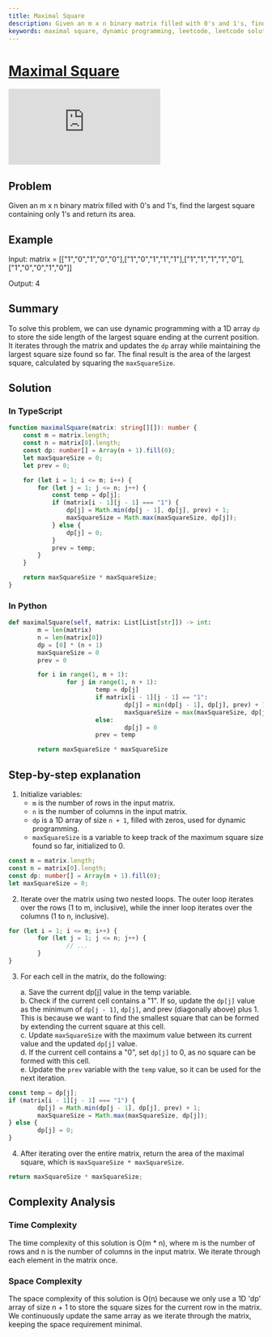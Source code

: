 ```yaml
---
title: Maximal Square
description: Given an m x n binary matrix filled with 0's and 1's, find the largest square containing only 1's and return its area.
keywords: maximal square, dynamic programming, leetcode, leetcode solution, leetcode problem, leetcode solution in typescript, leetcode solution in python, leetcode solution in javascript
---
```



# [Maximal Square](https://leetcode.com/problems/maximal-square/) <DifficultyChip difficulty="medium" />

<div className="iframe-container">
	<iframe className="responsive-iframe" src="https://www.youtube.com/embed/6X7Ha2PrDmM"
					title="YouTube video player" frameBorder="0"
					allow="accelerometer; autoplay; clipboard-write; encrypted-media; gyroscope; picture-in-picture"
					allowFullScreen></iframe>
</div>

## Problem

Given an m x n binary matrix filled with 0's and 1's, find the largest square containing only 1's and return its area.

## Example

Input: matrix = [["1","0","1","0","0"],["1","0","1","1","1"],["1","1","1","1","0"],["1","0","0","1","0"]]

Output: 4

## Summary

To solve this problem, we can use dynamic programming with a 1D array `dp` to store the side length of the largest square ending at the current position. It iterates through the matrix and updates the `dp` array while maintaining the largest square size found so far. The final result is the area of the largest square, calculated by squaring the `maxSquareSize`.

## Solution

### In TypeScript

```typescript
function maximalSquare(matrix: string[][]): number {
    const m = matrix.length;
    const n = matrix[0].length;
    const dp: number[] = Array(n + 1).fill(0);
    let maxSquareSize = 0;
    let prev = 0;

    for (let i = 1; i <= m; i++) {
        for (let j = 1; j <= n; j++) {
            const temp = dp[j];
            if (matrix[i - 1][j - 1] === "1") {
                dp[j] = Math.min(dp[j - 1], dp[j], prev) + 1;
                maxSquareSize = Math.max(maxSquareSize, dp[j]);
            } else {
                dp[j] = 0;
            }
            prev = temp;
        }
    }

    return maxSquareSize * maxSquareSize;
}
```

### In Python

```python
def maximalSquare(self, matrix: List[List[str]]) -> int:
		m = len(matrix)
		n = len(matrix[0])
		dp = [0] * (n + 1)
		maxSquareSize = 0
		prev = 0

		for i in range(1, m + 1):
				for j in range(1, n + 1):
						temp = dp[j]
						if matrix[i - 1][j - 1] == "1":
								dp[j] = min(dp[j - 1], dp[j], prev) + 1
								maxSquareSize = max(maxSquareSize, dp[j])
						else:
								dp[j] = 0
						prev = temp

		return maxSquareSize * maxSquareSize
```

## Step-by-step explanation

1. Initialize variables:
	- `m` is the number of rows in the input matrix.
	- `n` is the number of columns in the input matrix.
	- `dp` is a 1D array of size `n + 1`, filled with zeros, used for dynamic programming.
	- `maxSquareSize` is a variable to keep track of the maximum square size found so far, initialized to 0.

```typescript
const m = matrix.length;
const n = matrix[0].length;
const dp: number[] = Array(n + 1).fill(0);
let maxSquareSize = 0;
```

2. Iterate over the matrix using two nested loops. The outer loop iterates over the rows (1 to m, inclusive), while the inner loop iterates over the columns (1 to n, inclusive).

```typescript
for (let i = 1; i <= m; i++) {
		for (let j = 1; j <= n; j++) {
				// ...
		}
}
```

3. For each cell in the matrix, do the following:

	a. Save the current dp[j] value in the temp variable. <br />
	b. Check if the current cell contains a "1". If so, update the `dp[j]` value as the minimum of `dp[j - 1]`, `dp[j]`, and prev (diagonally above) plus 1. This is because we want to find the smallest square that can be formed by extending the current square at this cell. <br />
	c. Update `maxSquareSize` with the maximum value between its current value and the updated `dp[j]` value. <br />
	d. If the current cell contains a "0", set `dp[j]` to 0, as no square can be formed with this cell. <br />
	e. Update the `prev` variable with the `temp` value, so it can be used for the next iteration.

```typescript
const temp = dp[j];
if (matrix[i - 1][j - 1] === "1") {
		dp[j] = Math.min(dp[j - 1], dp[j], prev) + 1;
		maxSquareSize = Math.max(maxSquareSize, dp[j]);
} else {
		dp[j] = 0;
}
```

4. After iterating over the entire matrix, return the area of the maximal square, which is `maxSquareSize * maxSquareSize`.

```typescript
return maxSquareSize * maxSquareSize;
```

## Complexity Analysis

### Time Complexity

The time complexity of this solution is O(m * n), where m is the number of rows and n is the number of columns in the input matrix. We iterate through each element in the matrix once.

### Space Complexity

The space complexity of this solution is O(n) because we only use a 1D 'dp' array of size n + 1 to store the square sizes for the current row in the matrix. We continuously update the same array as we iterate through the matrix, keeping the space requirement minimal.
